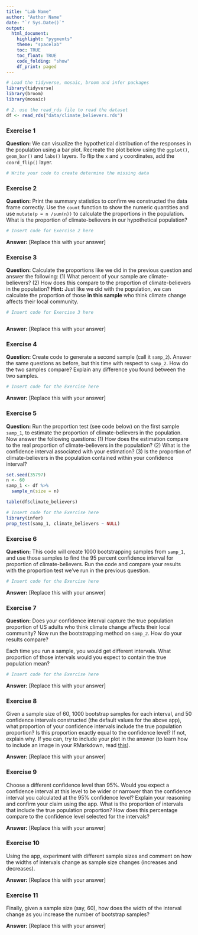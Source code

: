 ```yaml
---
title: "Lab Name"
author: "Author Name"
date: "`r Sys.Date()`"
output: 
  html_document:
    highlight: "pygments"
    theme: "spacelab"
    toc: TRUE
    toc_float: TRUE
    code_folding: "show"
    df_print: paged
---
```


```r
# Load the tidyverse, mosaic, broom and infer packages
library(tidyverse)
library(broom)
library(mosaic)

# 2. use the read_rds file to read the dataset
df <- read_rds("data/climate_believers.rds")

```

### Exercise 1

**Question:** We can visualize the hypothetical distribution of the responses in the population using a bar plot. Recreate the plot below using the `ggplot()`, `geom_bar()` and `labs()` layers. To flip the `x` and `y` coordinates, add the `coord_flip()` layer.


```r
# Write your code to create determine the missing data

```





### Exercise 2

**Question:**  Print the summary statistics to confirm we constructed the data frame correctly. Use the `count` function to show the numeric quantities and use `mutate(p = n /sum(n))` to calculate the proportions in the population. What is the proportion of climate-believers in our hypothetical population?


```r
# Insert code for Exercise 2 here


```

**Answer:** [Replace this with your answer]




### Exercise 3

**Question:** Calculate the proportions like we did in the previous question and answer the following: (1) What percent of your sample are climate-believers? (2) How does this compare to the proportion of climate-believers in the population? **Hint:** Just like we did with the population, we can calculate the proportion of those **in this sample** who think climate change affects their local community.

```r
# Insert code for Exercise 3 here



```

**Answer:** [Replace this with your answer]




### Exercise 4

**Question:** Create code to generate a second sample (call it `samp_2`). Answer the same questions as before, but this time with respect to `samp_2`. How do the two samples compare? Explain any difference you found between the two samples. 

```r
# Insert code for the Exercise here


```


**Answer:** [Replace this with your answer]





### Exercise 5

**Question:** Run the proportion test (see code below) on the first sample `samp_1`, to estimate the proportion of climate-believers in the population. Now answer the following questions: (1) How does the estimation compare to the real proportion of climate-believers in the population? (2) What is the  confidence interval associated with your estimation? (3) Is the proportion of climate-believers in the population contained within your confidence interval? 


```r

set.seed(35797)
n <- 60
samp_1 <- df %>%
  sample_n(size = n)

table(df$climate_believers)

# Insert code for the Exercise here
library(infer)
prop_test(samp_1, climate_believers ~ NULL) 


```



### Exercise 6

**Question:** This code will create 1000 bootstrapping samples from `samp_1`, and use those samples to find the 95 percent confidence interval for proportion of climate-believers. Run the code and compare your results with the proportion test we've run in the previous question.

```r
# Insert code for the Exercise here


```

**Answer:** [Replace this with your answer]


### Exercise 7

**Question:** Does your confidence interval capture the true population proportion of US adults who think climate change affects their local community? Now run the bootstrapping method on `samp_2`. How do your results compare? 

Each time you run a sample, you would get different intervals.  What proportion of those intervals would you expect to contain the true population mean?

```r
# Insert code for the Exercise here


```

**Answer:** [Replace this with your answer]




### Exercise 8

Given a sample size of 60, 1000 bootstrap samples for each interval, and 50 confidence intervals constructed (the default values for the above app), what proportion of your confidence intervals include the true population proportion? Is this proportion exactly equal to the confidence level? If not, explain why. If you can, try to include your plot in the answer (to learn how to include an image in your RMarkdown, read [this](https://bookdown.org/yihui/rmarkdown-cookbook/figure-size.html)).

**Answer:** [Replace this with your answer]



### Exercise 9

Choose a different confidence level than 95%. Would you expect a confidence interval at this level to be wider or narrower than the confidence interval you calculated at the 95% confidence level? Explain your reasoning and confirm your claim using the app. What is the proportion of intervals that include the true population proportion? How does this percentage compare to the confidence level selected for the intervals?

**Answer:** [Replace this with your answer]



### Exercise 10

Using the app, experiment with different sample sizes and comment on how the widths of intervals change as sample size changes (increases and decreases).

**Answer:** [Replace this with your answer]



### Exercise 11

Finally, given a sample size (say, 60), how does the width of the interval change as you increase the number of bootstrap samples?

**Answer:** [Replace this with your answer]
